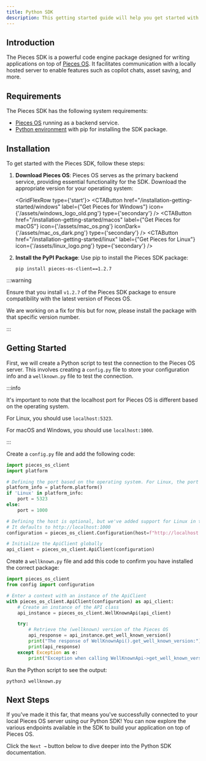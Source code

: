 ```yaml
---
title: Python SDK
description: This getting started guide will help you get started with the Pieces for Developers Python SDK.
---
```



## Introduction
The Pieces SDK is a powerful code engine package designed for writing applications on top of [Pieces OS](/installation-getting-started/what-am-i-installing). It facilitates communication with a locally hosted server to enable features such as copilot chats, asset saving, and more.

## Requirements
The Pieces SDK has the following system requirements:

- [Pieces OS](/installation-getting-started/what-am-i-installing) running as a backend service.
- [Python environment](https://docs.python.org/3/library/venv.html) with pip for installing the SDK package.

## Installation
To get started with the Pieces SDK, follow these steps:

1. **Download Pieces OS**: Pieces OS serves as the primary backend service, providing essential functionality for the SDK. Download the appropriate version for your operating system:

    <GridFlexRow type={'start'}>
      <CTAButton
      href="/installation-getting-started/windows"
      label={"Get Pieces for Windows"}
      icon={'/assets/windows_logo_old.png'}
      type={'secondary'}
      />
      <CTAButton
      href="/installation-getting-started/macos"
      label={"Get Pieces for macOS"}
      icon={'/assets/mac_os.png'}
      iconDark={'/assets/mac_os_dark.png'}
      type={'secondary'}
      />
      <CTAButton
      href="/installation-getting-started/linux"
      label={"Get Pieces for Linux"}
      icon={'/assets/linux_logo.png'}
      type={'secondary'}
      />
    </GridFlexRow>

2. **Install the PyPI Package**: Use pip to install the Pieces SDK package:
    ```shell
    pip install pieces-os-client==1.2.7
    ```

:::warning

Ensure that you install `v1.2.7` of the Pieces SDK package to ensure compatibility with the latest version of Pieces OS.

We are working on a fix for this but for now, please install the package with that specific version number.

:::

## Getting Started

First, we will create a Python script to test the connection to the Pieces OS server. This involves creating a `config.py` file to store your configuration info and a `wellknown.py` file to test the connection.

:::info

It's important to note that the localhost port for Pieces OS is different based on the operating system.

For Linux, you should use `localhost:5323`.

For macOS and Windows, you should use `localhost:1000`.

:::

Create a `config.py` file and add the following code:

```python title="config.py"
import pieces_os_client
import platform

# Defining the port based on the operating system. For Linux, the port is 5323, and for macOS/Windows, the port is 1000.
platform_info = platform.platform()
if 'Linux' in platform_info:
    port = 5323
else:
    port = 1000

# Defining the host is optional, but we've added support for Linux in the conditional statement above for this example.
# It defaults to http://localhost:1000
configuration = pieces_os_client.Configuration(host=f"http://localhost:{port}")

# Initialize the ApiClient globally
api_client = pieces_os_client.ApiClient(configuration)
```

Create a `wellknown.py` file and add this code to confirm you have installed the correct package:

```python title="wellknown.py"
import pieces_os_client
from config import configuration

# Enter a context with an instance of the ApiClient
with pieces_os_client.ApiClient(configuration) as api_client:
    # Create an instance of the API class
    api_instance = pieces_os_client.WellKnownApi(api_client)

    try:
        # Retrieve the (wellknown) version of the Pieces OS
        api_response = api_instance.get_well_known_version()
        print("The response of WellKnownApi().get_well_known_version:")
        print(api_response)
    except Exception as e:
        print("Exception when calling WellKnownApi->get_well_known_version: %s\n" % e)
```

Run the Python script to see the output:

```shell
python3 wellknown.py
```

## Next Steps

If you've made it this far, that means you've successfully connected to your local Pieces OS server using our Python SDK! You can now explore the various endpoints available in the SDK to build your application on top of Pieces OS.

Click the `Next →` button below to dive deeper into the Python SDK documentation.
